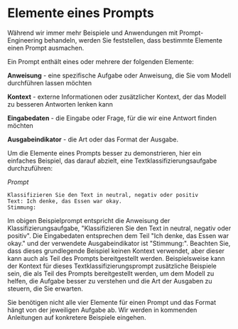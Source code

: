 # Elemente eines Prompts

Während wir immer mehr Beispiele und Anwendungen mit Prompt-Engineering behandeln, werden Sie feststellen, dass bestimmte Elemente einen Prompt ausmachen.

Ein Prompt enthält eines oder mehrere der folgenden Elemente:

**Anweisung** - eine spezifische Aufgabe oder Anweisung, die Sie vom Modell durchführen lassen möchten

**Kontext** - externe Informationen oder zusätzlicher Kontext, der das Modell zu besseren Antworten lenken kann

**Eingabedaten** - die Eingabe oder Frage, für die wir eine Antwort finden möchten

**Ausgabeindikator** - die Art oder das Format der Ausgabe.

Um die Elemente eines Prompts besser zu demonstrieren, hier ein einfaches Beispiel, das darauf abzielt, eine Textklassifizierungsaufgabe durchzuführen:

*Prompt*
```
Klassifizieren Sie den Text in neutral, negativ oder positiv
Text: Ich denke, das Essen war okay.
Stimmung:
```

Im obigen Beispielprompt entspricht die Anweisung der Klassifizierungsaufgabe, "Klassifizieren Sie den Text in neutral, negativ oder positiv". Die Eingabedaten entsprechen dem Teil "Ich denke, das Essen war okay." und der verwendete Ausgabeindikator ist "Stimmung:". Beachten Sie, dass dieses grundlegende Beispiel keinen Kontext verwendet, aber dieser kann auch als Teil des Prompts bereitgestellt werden. Beispielsweise kann der Kontext für dieses Textklassifizierungsprompt zusätzliche Beispiele sein, die als Teil des Prompts bereitgestellt werden, um dem Modell zu helfen, die Aufgabe besser zu verstehen und die Art der Ausgaben zu steuern, die Sie erwarten.

Sie benötigen nicht alle vier Elemente für einen Prompt und das Format hängt von der jeweiligen Aufgabe ab. Wir werden in kommenden Anleitungen auf konkretere Beispiele eingehen.
